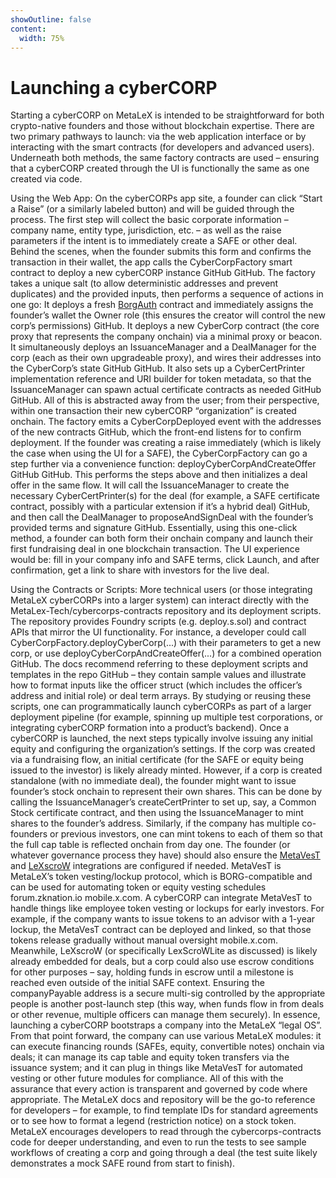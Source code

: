 ```yaml
---
showOutline: false
content:
  width: 75%
---
```


# Launching a cyberCORP

Starting a cyberCORP on MetaLeX is intended to be straightforward for both crypto-native founders and those without blockchain expertise. There are two primary pathways to launch: via the web application interface or by interacting with the smart contracts (for developers and advanced users). Underneath both methods, the same factory contracts are used – ensuring that a cyberCORP created through the UI is functionally the same as one created via code.

Using the Web App: On the cyberCORPs app site, a founder can click “Start a Raise” (or a similarly labeled button) and will be guided through the process. The first step will collect the basic corporate information – company name, entity type, jurisdiction, etc. – as well as the raise parameters if the intent is to immediately create a SAFE or other deal. Behind the scenes, when the founder submits this form and confirms the transaction in their wallet, the app calls the CyberCorpFactory smart contract to deploy a new cyberCORP instance GitHub GitHub. The factory takes a unique salt (to allow deterministic addresses and prevent duplicates) and the provided inputs, then performs a sequence of actions in one go:
It deploys a fresh [BorgAuth](/borg/borg-auth) contract and immediately assigns the founder’s wallet the Owner role (this ensures the creator will control the new corp’s permissions) GitHub.
It deploys a new CyberCorp contract (the core proxy that represents the company onchain) via a minimal proxy or beacon.
It simultaneously deploys an IssuanceManager and a DealManager for the corp (each as their own upgradeable proxy), and wires their addresses into the CyberCorp’s state GitHub GitHub.
It also sets up a CyberCertPrinter implementation reference and URI builder for token metadata, so that the IssuanceManager can spawn actual certificate contracts as needed GitHub GitHub.
All of this is abstracted away from the user; from their perspective, within one transaction their new cyberCORP “organization” is created onchain. The factory emits a CyberCorpDeployed event with the addresses of the new contracts GitHub, which the front-end listens for to confirm deployment. If the founder was creating a raise immediately (which is likely the case when using the UI for a SAFE), the CyberCorpFactory can go a step further via a convenience function: deployCyberCorpAndCreateOffer GitHub GitHub. This performs the steps above and then initializes a deal offer in the same flow. It will call the IssuanceManager to create the necessary CyberCertPrinter(s) for the deal (for example, a SAFE certificate contract, possibly with a particular extension if it’s a hybrid deal) GitHub, and then call the DealManager to proposeAndSignDeal with the founder’s provided terms and signature GitHub. Essentially, using this one-click method, a founder can both form their onchain company and launch their first fundraising deal in one blockchain transaction. The UI experience would be: fill in your company info and SAFE terms, click Launch, and after confirmation, get a link to share with investors for the live deal.

Using the Contracts or Scripts: More technical users (or those integrating MetaLeX cyberCORPs into a larger system) can interact directly with the MetaLex-Tech/cybercorps-contracts repository and its deployment scripts. The repository provides Foundry scripts (e.g. deploy.s.sol) and contract APIs that mirror the UI functionality. For instance, a developer could call CyberCorpFactory.deployCyberCorp(...) with their parameters to get a new corp, or use deployCyberCorpAndCreateOffer(...) for a combined operation GitHub. The docs recommend referring to these deployment scripts and templates in the repo GitHub – they contain sample values and illustrate how to format inputs like the officer struct (which includes the officer’s address and initial role) or deal term arrays. By studying or reusing these scripts, one can programmatically launch cyberCORPs as part of a larger deployment pipeline (for example, spinning up multiple test corporations, or integrating cyberCORP formation into a product’s backend). Once a cyberCORP is launched, the next steps typically involve issuing any initial equity and configuring the organization’s settings. If the corp was created via a fundraising flow, an initial certificate (for the SAFE or equity being issued to the investor) is likely already minted. However, if a corp is created standalone (with no immediate deal), the founder might want to issue founder’s stock onchain to represent their own shares. This can be done by calling the IssuanceManager’s createCertPrinter to set up, say, a Common Stock certificate contract, and then using the IssuanceManager to mint shares to the founder’s address. Similarly, if the company has multiple co-founders or previous investors, one can mint tokens to each of them so that the full cap table is reflected onchain from day one. The founder (or whatever governance process they have) should also ensure the [MetaVesT](/cyberdeals/metavest) and [LeXscroW](/cyberdeals/lexscrow) integrations are configured if needed. MetaVesT is MetaLeX’s token vesting/lockup protocol, which is BORG-compatible and can be used for automating token or equity vesting schedules forum.zknation.io mobile.x.com. A cyberCORP can integrate MetaVesT to handle things like employee token vesting or lockups for early investors. For example, if the company wants to issue tokens to an advisor with a 1-year lockup, the MetaVesT contract can be deployed and linked, so that those tokens release gradually without manual oversight mobile.x.com. Meanwhile, LeXscroW (or specifically LexScroWLite as discussed) is likely already embedded for deals, but a corp could also use escrow conditions for other purposes – say, holding funds in escrow until a milestone is reached even outside of the initial SAFE context. Ensuring the companyPayable address is a secure multi-sig controlled by the appropriate people is another post-launch step (this way, when funds flow in from deals or other revenue, multiple officers can manage them securely). In essence, launching a cyberCORP bootstraps a company into the MetaLeX “legal OS”. From that point forward, the company can use various MetaLeX modules: it can execute financing rounds (SAFEs, equity, convertible notes) onchain via deals; it can manage its cap table and equity token transfers via the issuance system; and it can plug in things like MetaVesT for automated vesting or other future modules for compliance. All of this with the assurance that every action is transparent and governed by code where appropriate. The MetaLeX docs and repository will be the go-to reference for developers – for example, to find template IDs for standard agreements or to see how to format a legend (restriction notice) on a stock token. MetaLeX encourages developers to read through the cybercorps-contracts code for deeper understanding, and even to run the tests to see sample workflows of creating a corp and going through a deal (the test suite likely demonstrates a mock SAFE round from start to finish).


